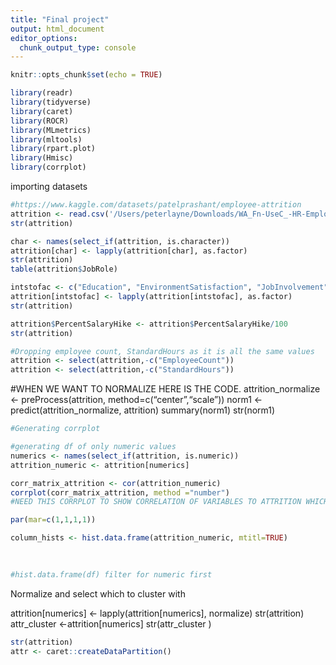 ```yaml
---
title: "Final project"
output: html_document
editor_options: 
  chunk_output_type: console
---
```


```r
knitr::opts_chunk$set(echo = TRUE)
```

```r
library(readr)
library(tidyverse)
library(caret)
library(ROCR)
library(MLmetrics)
library(mltools)
library(rpart.plot)
library(Hmisc)
library(corrplot)
```
importing datasets
```r
#https://www.kaggle.com/datasets/patelprashant/employee-attrition
attrition <- read.csv('/Users/peterlayne/Downloads/WA_Fn-UseC_-HR-Employee-Attrition 2.csv')
str(attrition)

```

```r
char <- names(select_if(attrition, is.character))
attrition[char] <- lapply(attrition[char], as.factor)
str(attrition)
table(attrition$JobRole)

intstofac <- c("Education", "EnvironmentSatisfaction", "JobInvolvement", "JobLevel", "JobSatisfaction", "PerformanceRating", "RelationshipSatisfaction", "StockOptionLevel", "WorkLifeBalance")
attrition[intstofac] <- lapply(attrition[intstofac], as.factor)
str(attrition)

attrition$PercentSalaryHike <- attrition$PercentSalaryHike/100
str(attrition)

#Dropping employee count, StandardHours as it is all the same values
attrition <- select(attrition,-c("EmployeeCount"))
attrition <- select(attrition,-c("StandardHours"))
```


#WHEN WE WANT TO NORMALIZE HERE IS THE CODE.
attrition_normalize <- preProcess(attrition, method=c("center","scale"))
norm1 <- predict(attrition_normalize, attrition)
summary(norm1)
str(norm1)



```r
#Generating corrplot

#generating df of only numeric values
numerics <- names(select_if(attrition, is.numeric))
attrition_numeric <- attrition[numerics]

corr_matrix_attrition <- cor(attrition_numeric)
corrplot(corr_matrix_attrition, method ="number")
#NEED THIS CORRPLOT TO SHOW CORRELATION OF VARIABLES TO ATTRITION WHICH IS A FACTOR SO ????

par(mar=c(1,1,1,1))

column_hists <- hist.data.frame(attrition_numeric, mtitl=TRUE)

  
  
#hist.data.frame(df) filter for numeric first
```

Normalize and select which to cluster with

attrition[numerics] <- lapply(attrition[numerics], normalize)
str(attrition)
attr_cluster <-attrition[numerics] 
str(attr_cluster )


```r
str(attrition)
attr <- caret::createDataPartition()
```

